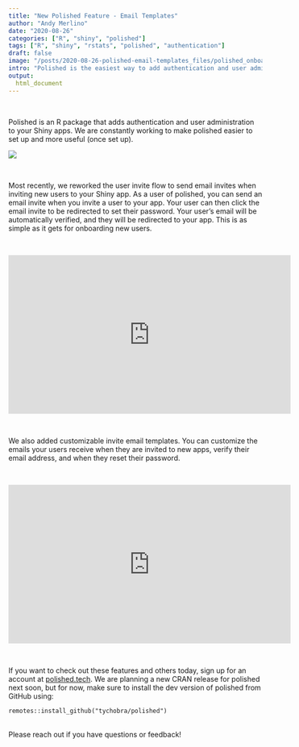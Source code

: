 ```yaml
---
title: "New Polished Feature - Email Templates"
author: "Andy Merlino"
date: "2020-08-26"
categories: ["R", "shiny", "polished"]
tags: ["R", "shiny", "rstats", "polished", "authentication"]
draft: false
image: "/posts/2020-08-26-polished-email-templates_files/polished_onboarding_thumb.png"
intro: "Polished is the easiest way to add authentication and user administration to your Shiny apps.  We are constantly working to make polished easier for Shiny developers to use and more useful once it is set up. We recently reworked the user invite flow to allow you to send an email invite when inviting new users to your Shiny app."
output:
  html_document
---
```

<br/>

Polished is an R package that adds authentication and user administration to your Shiny apps.  We are constantly working to make polished easier to set up and more useful (once set up).

![](/posts/2020-08-26-polished-email-templates_files/polished_onboarding.png)

<br/>

Most recently, we reworked the user invite flow to send email invites when inviting new users to your Shiny app.  As a user of polished, you can send an email invite when you invite a user to your app.  Your user can then click the email invite to be redirected to set their password.  Your user's email will be automatically verified, and they will be redirected to your app.  This is as simple as it gets for onboarding new users.

<br/>

<center>
<iframe width="560" height="315" src="https://youtube.com/embed/-ZOw6dXxa-c" frameborder="0" allow="accelerometer; autoplay; encrypted-media; gyroscope; picture-in-picture" allowfullscreen></iframe>
</center>

<br/>

We also added customizable invite email templates.  You can customize the emails your users receive when they are invited to new apps, verify their email address, and when they reset their password.

<br/>

<center>
<iframe width="560" height="315" src="https://youtube.com/embed/MitJD58F0Ak" frameborder="0" allow="accelerometer; autoplay; encrypted-media; gyroscope; picture-in-picture" allowfullscreen></iframe>
</center>

<br/>

If you want to check out these features and others today, sign up for an account at [polished.tech](https://polished.tech).  We are planning a new CRAN release for polished next soon, but for now, make sure to install the dev version of polished from GitHub using:

```
remotes::install_github("tychobra/polished")
```
<br/>
Please reach out if you have questions or feedback!
